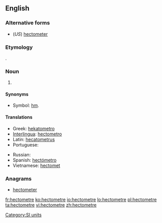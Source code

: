 ==English==

===Alternative forms===
* (''US'') [[hectometer]]

===Etymology===
{{prefix|hecto|meter}}.

===Noun===
{{en-noun}}

# {{SI-unit|hecto|metre|length}}

====Synonyms====
* Symbol: [[hm]].

====Translations====
{{trans-top|the length of 100 metres}}
* Greek: [[hekatometro]]
* [[Interlingua]]: [[hectometro]]
* Latin: [[hecatometrus]]
* Portuguese: {{t+|pt|hectômetro|m}}
{{trans-mid}}
* Russian: {{t+|ru|гектометр|tr=gektométr}}
* Spanish: [[hectómetro]] {{m}}
* Vietnamese: [[hectomet]]
{{trans-bottom}}

===Anagrams===
* [[hectometer#English|hectometer]]

[[Category:SI units]]

[[fr:hectometre]]
[[ko:hectometre]]
[[io:hectometre]]
[[lo:hectometre]]
[[pl:hectometre]]
[[ta:hectometre]]
[[vi:hectometre]]
[[zh:hectometre]]